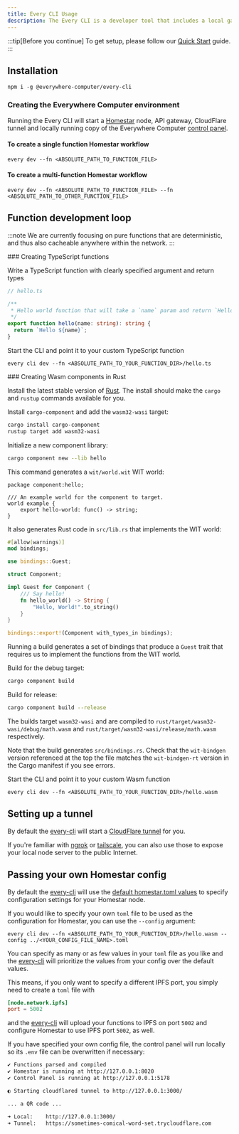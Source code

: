 ```yaml
---
title: Every CLI Usage
description: The Every CLI is a developer tool that includes a local gateway server.
---
```



:::tip[Before you continue]
To get setup, please follow our [Quick Start](/quick-start) guide.
:::

## Installation

```shell
npm i -g @everywhere-computer/every-cli
```

### Creating the Everywhere Computer environment

Running the Every CLI will start a [Homestar](/homestar/what-is-homestar/) node, API gateway, CloudFlare tunnel and locally running copy of the Everywhere Computer [control panel](https://control.everywhere.computer).

#### To create a single function Homestar workflow

```shell
every dev --fn <ABSOLUTE_PATH_TO_FUNCTION_FILE>
```

#### To create a multi-function Homestar workflow

```shell
every dev --fn <ABSOLUTE_PATH_TO_FUNCTION_FILE> --fn <ABSOLUTE_PATH_TO_OTHER_FUNCTION_FILE>
```

## Function development loop

:::note
We are currently focusing on pure functions that are deterministic, and thus also cacheable anywhere within the network.
:::

<Tabs>
<TabItem label="TypeScript">
### Creating TypeScript functions

Write a TypeScript function with clearly specified argument and return types

```typescript
// hello.ts

/**
 * Hello world function that will take a `name` param and return `Hello <name>`
 */
export function hello(name: string): string {
  return `Hello ${name}`;
}
```

Start the CLI and point it to your custom TypeScript function

```shell
every cli dev --fn <ABSOLUTE_PATH_TO_YOUR_FUNCTION_DIR>/hello.ts
```

</TabItem>
<TabItem label="Rust">
### Creating Wasm components in Rust

Install the latest stable version of [Rust][install-rust]. The install should make the `cargo` and `rustup` commands available for you.

Install `cargo-component` and add the `wasm32-wasi` target:

```sh
cargo install cargo-component
rustup target add wasm32-wasi
```

Initialize a new component library:

```sh
cargo component new --lib hello
```

This command generates a `wit/world.wit` WIT world:

```wit
package component:hello;

/// An example world for the component to target.
world example {
    export hello-world: func() -> string;
}
```

It also generates Rust code in `src/lib.rs` that implements the WIT world:

```rust
#[allow(warnings)]
mod bindings;

use bindings::Guest;

struct Component;

impl Guest for Component {
    /// Say hello!
    fn hello_world() -> String {
        "Hello, World!".to_string()
    }
}

bindings::export!(Component with_types_in bindings);
```

Running a build generates a set of bindings that produce a `Guest` trait that requires us to implement the functions from the WIT world.

Build for the debug target:

```sh
cargo component build
```

Build for release:

```sh
cargo component build --release
```

The builds target `wasm32-wasi` and are compiled to `rust/target/wasm32-wasi/debug/math.wasm` and `rust/target/wasm32-wasi/release/math.wasm` respectively.

Note that the build generates `src/bindings.rs`. Check that the `wit-bindgen` version referenced at the top the file matches the `wit-bindgen-rt` version in the Cargo manifest if you see errors.

</TabItem>
</Tabs>

Start the CLI and point it to your custom Wasm function

```shell
every cli dev --fn <ABSOLUTE_PATH_TO_YOUR_FUNCTION_DIR>/hello.wasm
```

## Setting up a tunnel

By default the [every-cli](https://github.com/everywhere-computer/every-cli) will start a [CloudFlare tunnel](https://www.cloudflare.com/en-gb/products/tunnel/) for you.

If you're familiar with [ngrok](https://ngrok.com/) or [tailscale](https://tailscale.com/), you can also use those to expose your local node server to the public Internet.

## Passing your own Homestar config

By default the [every-cli](https://github.com/everywhere-computer/every-cli) will use the [default homestar.toml values](../../config/homestar) to specify configuration settings for your Homestar node.

If you would like to specify your own `toml` file to be used as the configuration for Homestar, you can use the `--config` argument:

```shell
every cli dev --fn <ABSOLUTE_PATH_TO_YOUR_FUNCTION_DIR>/hello.wasm --config ../<YOUR_CONFIG_FILE_NAME>.toml
```

You can specify as many or as few values in your `toml` file as you like and the [every-cli](https://github.com/everywhere-computer/every-cli) will prioritize the values from your config over the default values.

This means, if you only want to specify a different IPFS port, you simply need to create a `toml` file with

```toml
[node.network.ipfs]
port = 5002
```

and the [every-cli](https://github.com/everywhere-computer/every-cli) will upload your functions to IPFS on port `5002` and configure Homestar to use IPFS port `5002`, as well.

If you have specified your own config file, the control panel will run locally so its `.env` file can be overwritten if necessary:

```bash
✔ Functions parsed and compiled
✔ Homestar is running at http://127.0.0.1:8020
✔ Control Panel is running at http://127.0.0.1:5178

◐ Starting cloudflared tunnel to http://127.0.0.1:3000/

... a QR code ...

➜ Local:    http://127.0.0.1:3000/
➜ Tunnel:   https://sometimes-comical-word-set.trycloudflare.com
```

[install-rust]: https://www.rust-lang.org/tools/install
